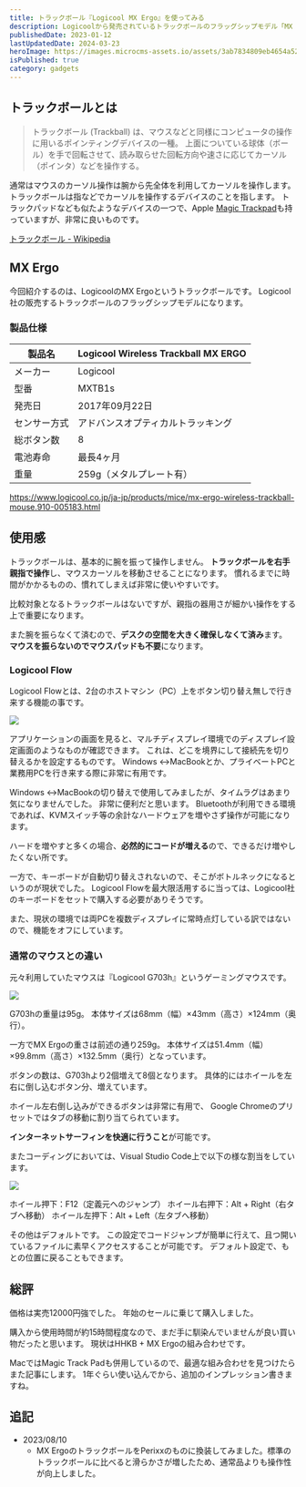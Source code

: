 ```yaml
---
title: トラックボール『Logicool MX Ergo』を使ってみる
description: Logicoolから発売されているトラックボールのフラッグシップモデル「MX Ergo」のレビュー記事です。
publishedDate: 2023-01-12
lastUpdatedDate: 2024-03-23
heroImage: https://images.microcms-assets.io/assets/3ab7834809eb4654a5239e79fba895de/5c971388d99449d2bcd71710361d1d1d/Logicool%20MX%20Ergo%20(1).png
isPublished: true
category: gadgets
---
```


## トラックボールとは

> トラックボール (Trackball) は、マウスなどと同様にコンピュータの操作に用いるポインティングデバイスの一種。
> 上面についている球体（ボール）を手で回転させて、読み取らせた回転方向や速さに応じてカーソル（ポインタ）などを操作する。

通常はマウスのカーソル操作は腕から先全体を利用してカーソルを操作します。
トラックボールは指などでカーソルを操作するデバイスのことを指します。
トラックパッドなども似たようなデバイスの一つで、Apple [Magic Trackpad](https://www.apple.com/jp/shop/product/MMMP3ZA/A/magic-trackpad-%E3%83%96%E3%83%A9%E3%83%83%E3%82%AFmulti-touch%E5%AF%BE%E5%BF%9C)も持っていますが、非常に良いものです。

[トラックボール - Wikipedia](https://ja.wikipedia.org/wiki/%E3%83%88%E3%83%A9%E3%83%83%E3%82%AF%E3%83%9C%E3%83%BC%E3%83%AB)

## MX Ergo

今回紹介するのは、LogicoolのMX Ergoというトラックボールです。
Logicool社の販売するトラックボールのフラッグシップモデルになります。

### 製品仕様

| 製品名       | Logicool Wireless Trackball MX ERGO |
| ------------ | ----------------------------------- |
| メーカー     | Logicool                            |
| 型番         | MXTB1s                              |
| 発売日       | 2017年09月22日                      |
| センサー方式 | アドバンスオプティカルトラッキング  |
| 総ボタン数   | 8                                   |
| 電池寿命     | 最長4ヶ月                           |
| 重量         | 259g（メタルプレート有）            |

https://www.logicool.co.jp/ja-jp/products/mice/mx-ergo-wireless-trackball-mouse.910-005183.html

## 使用感

トラックボールは、基本的に腕を振って操作しません。
**トラックボールを右手親指で操作**し、マウスカーソルを移動させることになります。
慣れるまでに時間がかかるものの、慣れてしまえば非常に使いやすいです。

比較対象となるトラックボールはないですが、親指の器用さが細かい操作をする上で重要になります。

また腕を振らなくて済むので、**デスクの空間を大きく確保しなくて済み**ます。
**マウスを振らないのでマウスパッドも不要**になります。

### Logicool Flow

Logicool Flowとは、2台のホストマシン（PC）上をボタン切り替え無しで行き来する機能の事です。

![](https://images.microcms-assets.io/assets/3ab7834809eb4654a5239e79fba895de/0b8b77a0ad0742d899f94a8dd9722ab2/230106-logicool-flow-explain.jpg?auto=format)

アプリケーションの画面を見ると、マルチディスプレイ環境でのディスプレイ設定画面のようなものが確認できます。
これは、どこを境界にして接続先を切り替えるかを設定するものです。
Windows ↔MacBookとか、プライベートPCと業務用PCを行き来する際に非常に有用です。

Windows ↔MacBookの切り替えで使用してみましたが、タイムラグはあまり気になりませんでした。
非常に便利だと思います。
Bluetoothが利用できる環境であれば、KVMスイッチ等の余計なハードウェアを増やさず操作が可能になります。

ハードを増やすと多くの場合、**必然的にコードが増える**ので、できるだけ増やしたくない所です。

一方で、キーボードが自動切り替えされないので、そこがボトルネックになるというのが現状でした。
Logicool Flowを最大限活用するに当っては、Logicool社のキーボードをセットで購入する必要がありそうです。

また、現状の環境では両PCを複数ディスプレイに常時点灯している訳ではないので、機能をオフにしています。

### 通常のマウスとの違い

元々利用していたマウスは『Logicool G703h』というゲーミングマウスです。

![](<https://images.microcms-assets.io/assets/3ab7834809eb4654a5239e79fba895de/244bb60d050d4f5a90478c060984cedd/2023-01-06_15-59-16_957%20(2023-01-06T07_00_10.175).jpeg?auto=format>)

G703hの重量は95g。
本体サイズは68mm（幅）×43mm（高さ）×124mm（奥行）。

一方でMX Ergoの重さは前述の通り259g。
本体サイズは51.4mm（幅）×99.8mm（高さ）×132.5mm（奥行）となっています。

ボタンの数は、G703hより2個増えて8個となります。
具体的にはホイールを左右に倒し込むボタン分、増えています。

ホイール左右倒し込みができるボタンは非常に有用で、
Google Chromeのプリセットではタブの移動に割り当てられています。

**インターネットサーフィンを快適に行うこと**が可能です。

またコーディングにおいては、Visual Studio Code上で以下の様な割当をしています。

![](https://images.microcms-assets.io/assets/3ab7834809eb4654a5239e79fba895de/f99cbb43e21f4b639edd798f142a3e46/MXERGO%2BVScode.jpg?auto=format)

ホイール押下：F12（定義元へのジャンプ）
ホイール右押下：Alt + Right（右タブへ移動）
ホイール左押下：Alt + Left（左タブへ移動）

その他はデフォルトです。
この設定でコードジャンプが簡単に行えて、且つ開いているファイルに素早くアクセスすることが可能です。
デフォルト設定で、もとの位置に戻ることもできます。

## 総評

価格は実売12000円強でした。
年始のセールに乗じて購入しました。

購入から使用時間が約15時間程度なので、まだ手に馴染んでいませんが良い買い物だったと思います。
現状はHHKB + MX Ergoの組み合わせです。

MacではMagic Track Padも併用しているので、最適な組み合わせを見つけたらまた記事にします。
1年ぐらい使い込んでから、追加のインプレッション書きますね。

## 追記

- 2023/08/10
  - MX ErgoのトラックボールをPerixxのものに換装してみました。標準のトラックボールに比べると滑らかさが増したため、通常品よりも操作性が向上しました。
